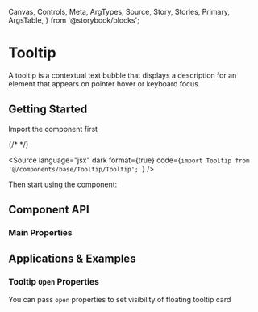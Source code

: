   Canvas,
  Controls,
  Meta,
  ArgTypes,
  Source,
  Story,
  Stories,
  Primary,
  ArgsTable,
} from '@storybook/blocks';


<Meta of={TooltipStories} />

# Tooltip

A tooltip is a contextual text bubble that displays a description for an element that appears on pointer hover or keyboard focus.

## <a id="getting-started"></a>Getting Started

Import the component first

{/* <Stories /> */}

<Source
  language="jsx"
  dark
  format={true}
  code={`import Tooltip from '@/components/base/Tooltip/Tooltip';
`}
/>

Then start using the component:

<Canvas of={TooltipStories.Playground} />

## <a id="component-api"></a>Component API

### Main Properties

<Controls of={TooltipStories.Playground} />

## <a id="applications-examples"></a>Applications & Examples

### Tooltip `Open` Properties

You can pass `open` properties to set visibility of floating tooltip card

<Canvas of={TooltipStories.Open} />
